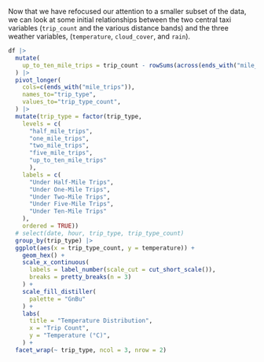 <!-- ## Weather vs. Trips. -->

Now that we have refocused our attention to a smaller subset of the data, 
we can look at some initial relationships between the two central 
taxi variables (`trip_count` and the various distance bands) and the three
weather variables, (`temperature`, `cloud_cover`, and `rain`).

```r
df |>
  mutate(
    up_to_ten_mile_trips = trip_count - rowSums(across(ends_with("mile_trips")))
  ) |>
  pivot_longer(
    cols=c(ends_with("mile_trips")),
    names_to="trip_type",
    values_to="trip_type_count",
  ) |>
  mutate(trip_type = factor(trip_type, 
    levels = c(
      "half_mile_trips", 
      "one_mile_trips", 
      "two_mile_trips", 
      "five_mile_trips", 
      "up_to_ten_mile_trips"
      ),
    labels = c(
      "Under Half-Mile Trips",
      "Under One-Mile Trips",
      "Under Two-Mile Trips",
      "Under Five-Mile Trips",
      "Under Ten-Mile Trips"
    ),
    ordered = TRUE))
  # select(date, hour, trip_type, trip_type_count)
  group_by(trip_type) |>
  ggplot(aes(x = trip_type_count, y = temperature)) +
    geom_hex() + 
    scale_x_continuous(
      labels = label_number(scale_cut = cut_short_scale()),  
      breaks = pretty_breaks(n = 3)
    ) + 
    scale_fill_distiller(
      palette = "GnBu"
    ) + 
    labs(
      title = "Temperature Distribution",
      x = "Trip Count",
      y = "Temperature (°C)",
    ) +
  facet_wrap(~ trip_type, ncol = 3, nrow = 2) 
```